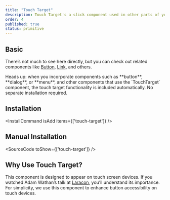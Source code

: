```yaml
---
title: "Touch Target"
description: Touch Target's a slick component used in other parts of your project that need trigger, like button, link, menu trigger, and more.
order: 4
published: true
status: primitive
---
```


## Basic
There’s not much to see here directly, but you can check out related components like [Button](/docs/components/buttons/button), [Link](/docs/components/navigation/link), and others.

<Note>
  Heads up: when you incorporate components such as **button**, **dialog**, or **menu**, and other components that use the `TouchTarget` component, the touch target functionality is included automatically. No separate installation required.
</Note>

## Installation
<InstallCommand isAdd items={['touch-target']} />

## Manual Installation
<SourceCode toShow={['touch-target']} />

## Why Use Touch Target?
This component is designed to appear on touch screen devices. If you watched Adam Wathan’s talk at [Laracon](https://youtu.be/MrzrSFbxW7M?t=1959), you’ll understand its importance. For simplicity, we use this component to enhance button accessibility on touch devices.
